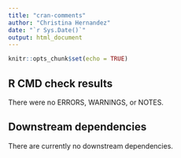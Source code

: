 ```yaml
---
title: "cran-comments"
author: "Christina Hernandez"
date: "`r Sys.Date()`"
output: html_document
---
```


```r
knitr::opts_chunk$set(echo = TRUE)
```

## R CMD check results
There were no ERRORS, WARNINGS, or NOTES.

## Downstream dependencies
There are currently no downstream dependencies.
